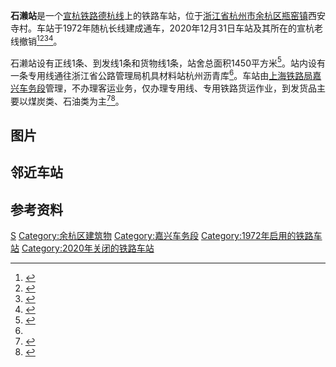 {{Infobox China railway station
|车站名称 = <s>石濑站</s>
|图片 = 201608 Conductor of Shilai Station.jpg
|图片介绍 = 石濑站站房（2016年）
|车站名称拼音 = Shi Lai
|英文名称 = Shilai Railway Station
|车站代码 = 31871<ref>{{cite book|title=中华人民共和国铁路车站代码（GB/T 10302-2010）|publisher=中国标准出版社|year=2010|isbn=155066140495|ignore-isbn-error=true|pages=32}}</ref>
|电报码 = PQH
|拼音码 = SLA
|车站类型 = 货运站
|车站位置 = [[浙江省|浙江省]][[杭州市|杭州市]][[余杭区|余杭区]][[瓶窑镇|瓶窑镇]]西安寺村
|坐标 = {{coord|30.3839857|N|119.9168692|E|display=inline,title}}
|归属 = [[上海铁路局|上海铁路局]][[嘉兴车务段|嘉兴车务段]]<ref>{{cite web|title=嘉兴车务段概况|url=http://180.166.36.27/rczp_2015/introduce/info_content_show.aspx?info_numb=23|publisher=上海铁路局应届大学生招聘信息}}{{dead link|date=2018年4月 |bot=InternetArchiveBot |fix-attempted=yes }}</ref>
|线路 = [[宣杭铁路|宣杭铁路]]德杭线
|车站等级 = [[四等站_(中国大陆)|四等站]]
|月台数目 = 2
|站台面 =
|股道数目 = 3
|closed=2020年12月31日
|网站 = 
}}
'''石濑站'''是一个[[宣杭铁路|宣杭铁路]][[德杭线|德杭线]]上的铁路车站，位于[[浙江省|浙江省]][[杭州市|杭州市]][[余杭区|余杭区]][[瓶窑镇|瓶窑镇]]西安寺村。车站于1972年随杭长线建成通车，2020年12月31日车站及其所在的宣杭老线撤销<ref>{{cite news|title=49岁的仓前火车站挥手谢幕 它有杭州市区罕见的铁路道口 |url=https://zj.zjol.com.cn/news.html?id=1578796&from_channel=52e5f902cf81d754a434fb50&from_id=1578816|work=钱江晚报·小时新闻|publisher=浙江新闻|date=2020-12-10}}</ref><ref>{{cite news|title=告别宣杭老线 老底子三墩也有火车站！穿城而过的这条老铁路和它的小站记忆|url=https://www.thehour.cn/news/415977.html|publisher=小时新闻|date=2020-12-09}}</ref><ref>{{cite news|title=宣杭老线 回忆满满|url=http://dqnews.zjol.com.cn/dqnews/system/2020/12/14/032841928.shtml|publisher=德清新闻网|date=2020-12-14}}</ref><ref>{{cite news|title=嘉车周讯|url=https://mp.weixin.qq.com/s/1xvOplykRmvAqDrp2gDJYg|work=上铁嘉车e家人|publisher=微信公众号|date=2020-12-31}}</ref>。

石濑站设有正线1条、到发线1条和货物线1条，站舍总面积1450平方米<ref>{{cite book|author=余杭市交通局|title=余杭市交通志|url=http://hzszfzg.wanfangdata.com.cn/readOnline/frontinit.html?documentFilename=7057877.pdf&&documentRelativePath=/hzdataFiles/fz_new_item/7057877.pdf&&id=7057877&&type=%25E5%25BF%2597%25E4%25B9%25A6&&book=%25E4%25BD%2599%25E6%259D%25AD%25E5%25B8%2582%25E4%25BA%25A4%25E9%2580%259A%25E5%25BF%2597&&item=%25E7%25AC%25AC%25E4%25BA%258C%25E7%25AB%25A0%2520%2520%25E8%25BD%25A6%2520%2520%25E7%25AB%2599&&parentID=7057872&&bookID=FZ008470&&bookName=local|chapter=第二章 车 站|publisher=杭州出版社|year=1997|isbn=7-80633-067-4}}</ref>{{rp|227}}。站内设有一条专用线通往浙江省公路管理局机具材料站杭州沥青库<ref name="12306info"/>。车站由[[上海铁路局|上海铁路局]][[嘉兴车务段|嘉兴车务段]]管理，不办理客运业务，仅办理专用线、专用铁路货运作业，到发货品主要以煤炭类、石油类为主<ref>{{cite web|title=【石濑站】余杭最寂寞的火车站，它等了你半个世纪！|url=http://www.yuhang.gov.cn/yhly/rdtj/201502/t20150204_978019.html|date=2015-02-04|publisher=杭州余杭政府}}</ref><ref name="12306info">{{cite web|title=首页 > 货运服务 > 营业站服务信息查询|url=http://hyfw.12306.cn/hyinfo/action/FwcszsAction_index?type=1|publisher=12306|accessdate=2016-08-08|archive-date=2016-11-06|archive-url=https://web.archive.org/web/20161106075157/http://hyfw.12306.cn/hyinfo/action/FwcszsAction_index?type=1|dead-url=no}}</ref>。

==图片==
{{gallery
|width=160
|File:201608 Approaches to Shilai Station.jpg|车站上行岔区，右侧为专用线岔口
|File:201608 Nameboard of Shilai Station.jpg|站牌
|File:201608 Tracks at Shilai Station Deqingxi Direction.jpg|站台与站房（{{站|上柏镇}}方向）
|File:201608 Tracks at Shilai Station Xinggongtang Direction.jpg|站场（[[仓前站_(铁路)|仓前]]方向）
}}

==邻近车站==
{{start rail box|[[File:China_Railways.svg|16px]] [[中国铁路|中国铁路]]}}
{{s-inop|<s>[[上柏镇站|上柏镇站]]</s>|{{站|德清西}}方向}}
{{s-line|<s>[[宣杭铁路|宣杭铁路]]德杭线</s><br /><s>← 11km 石濑站 15km →</s>}}
{{s-inop|<s>[[仓前站|仓前站]]</s>|{{站|杭州}}方向}}
{{end box}}

==参考资料==
{{commonscat|Shilai Railway Station}}
{{reflist}}

{{宣杭铁路}}
{{杭州铁路车站}}

[[Category:杭州市铁路车站|S]]
[[Category:余杭区建筑物|Category:余杭区建筑物]]
[[Category:嘉兴车务段|Category:嘉兴车务段]]
[[Category:1972年启用的铁路车站|Category:1972年启用的铁路车站]]
[[Category:2020年关闭的铁路车站|Category:2020年关闭的铁路车站]]